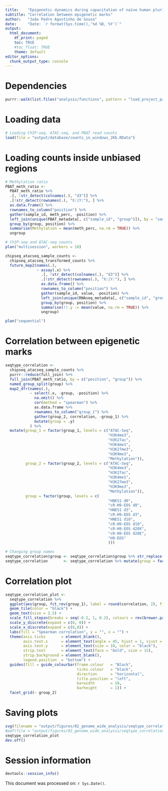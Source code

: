 ```yaml
---
title:    "Epigenetic dynamics during capacitation of naïve human pluripotent stem cells"
subtitle: "Correlation between epigenetic marks"
author:   "João Pedro Agostinho de Sousa"
date:     "Date: `r format(Sys.time(),'%d %B, %Y')`"
output:
  html_document:
    df_print: paged
    toc: TRUE
    #toc_float: TRUE
    theme: default
editor_options:
  chunk_output_type: console
---
```


# Dependencies
```r

purrr::walk(list.files("analysis/functions", pattern = "load_project_packages", full.names = T), source)

```

# Loading data
```r

# Loading ChIP-seq, ATAC-seq, and PBAT read counts
load(file = "output/database/counts_in_windows_2Kb.RData")

```

# Loading counts inside unbiased regions
```r

# Methylation ratio
PBAT_meth_ratio <- 
  PBAT_meth_ratio %>%
  .[, !str_detect(colnames(.), "d3")] %>% 
  .[!str_detect(rownames(.), "X:|Y:"), ] %>%
  as.data.frame() %>% 
  rownames_to_column("position") %>%
  gather(sample_id, meth_perc, -position) %>%
  left_join(unique(PBAT_metadata[, c("sample_id", "group")]), by = "sample_id") %>%
  group_by(group, position) %>%
  summarise(Methylation = mean(meth_perc, na.rm = TRUE)) %>%
  ungroup

# ChIP-seq and ATAC-seq counts
plan("multisession", workers = 10)

chipseq_atacseq_sample_counts <- 
  chipseq_atacseq_transformed_counts %>% 
  future_map2(names(.),
              ~ assay(.x) %>%
                .[, !str_detect(colnames(.), "d3")] %>% 
                .[!str_detect(rownames(.), "X:|Y:"), ] %>%
                as.data.frame() %>%
                rownames_to_column("position") %>%
                gather(sample_id, value, -position) %>%
                left_join(unique(RNAseq_metadata[, c("sample_id", "group")]), by = "sample_id") %>%
                group_by(group, position) %>%
                summarise(!!.y := mean(value, na.rm = TRUE)) %>%
                ungroup)

plan("sequential")

```

# Correlation between epigenetic marks
```r

seqtype_correlation <- 
  chipseq_atacseq_sample_counts %>% 
  purrr::reduce(full_join) %>% 
  full_join(PBAT_meth_ratio, by = c("position", "group")) %>%
  named_group_split(group) %>%
  map2_dfr(names(.),
           ~ select(.x, -group, -position) %>%
             na.omit() %>% 
             cor(method = "spearman") %>% 
             as.data.frame %>% 
             rownames_to_column("group_1") %>% 
             gather(group_2, correlation, -group_1) %>% 
             mutate(group = .y)
           ) %>% 
  mutate(group_1 = factor(group_1, levels = c("ATAC-Seq",
                                              "H3K4me3",
                                              "H3K27ac",
                                              "H3K4me1",
                                              "H3K27me3",
                                              "H3K9me3",
                                              "Methylation")),
         group_2 = factor(group_2, levels = c("ATAC-Seq",
                                              "H3K4me3",
                                              "H3K27ac",
                                              "H3K4me1",
                                              "H3K27me3",
                                              "H3K9me3",
                                              "Methylation")),
         group = factor(group, levels = c(
                                              "HNES1 d0",
                                              "cR-H9-EOS d0",
                                              "HNES1 d3",
                                              "cR-H9-EOS d3",
                                              "HNES1 d10",
                                              "cR-H9-EOS d10",
                                              "cR-H9-EOS d20X", 
                                              "cR-H9-EOS d20E",
                                              "H9-EOS"
                                              )))

# Changing group names
seqtype_correlation$group <- seqtype_correlation$group %>% str_replace("^H9-EOS$", "H9 Primed") %>% str_remove("-EOS")
seqtype_correlation       <- seqtype_correlation %>% mutate(group = factor(group, levels = c("HNES1 d0", "cR-H9 d0", "HNES1 d10", "cR-H9 d10", "cR-H9 d20X", "cR-H9 d20E", "H9 Primed")))

```

# Correlation plot
```r

seqtype_correlation_plot <- 
  seqtype_correlation %>%
  ggplot(aes(group, fct_rev(group_1), label = round(correlation, 2), fill = correlation)) +
  geom_tile(color = "black") +
  geom_text(size = 2.5) +
  scale_fill_stepsn(breaks = seq(-0.2, 1, 0.2), colours = rev(brewer.pal(n = 11, name = "RdBu")[c(1,2,3,4,5,5,7,10,11,11,11)]), limits = c(-0.20, 1), values = scales::rescale(seq(-0.9, 1, 0.1), from = c(-0.5, 1))) +
  scale_y_discrete(expand = c(0, 0)) +
  scale_x_discrete(expand = c(0,0)) +
  labs(fill = "Spearman correlation", y = "", x = "") +
  theme(axis.ticks       = element_blank(),
        axis.text.x      = element_text(angle = 45, hjust = 1, vjust = 1, size = 10, color = "black"),
        axis.text.y      = element_text(size = 10, color = "black"),
        strip.text       = element_text(face = "bold", size = 15),
        strip.background = element_blank(),
        legend.position  = "bottom") +
  guides(fill = guide_colourbar(frame.colour   = "Black", 
                                ticks.colour   = "black", 
                                direction      = "horizontal", 
                                title.position = "left", 
                                barwidth       = 10, 
                                barheight      = 1)) +
  facet_grid(~ group_2)

```

# Saving plots
```r

svg(filename = "output/figures/02_genome_wide_analysis/seqtype_correlation_plot.svg", width = 16, height = 4)
#pdf(file = "output/figures/02_genome_wide_analysis/seqtype_correlation_plot.pdf", width = 16, height = 4)
seqtype_correlation_plot
dev.off()

```

# Session information
```r

devtools::session_info()

```

This document was processed on: `r Sys.Date()`.